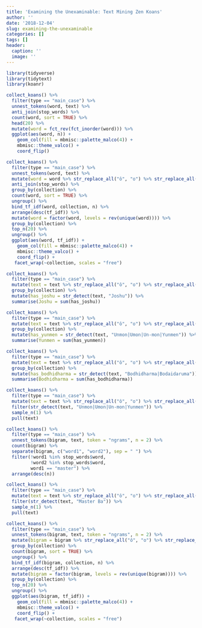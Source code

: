 ```yaml
---
title: 'Examining the Unexaminable: Text Mining Zen Koans'
author: ''
date: '2018-12-04'
slug: examining-the-unexaminable
categories: []
tags: []
header:
  caption: ''
  image: ''
---
```


```r
library(tidyverse)
library(tidytext)
library(koanr)

collect_koans() %>%
  filter(type == "main_case") %>%
  unnest_tokens(word, text) %>%
  anti_join(stop_words) %>%
  count(word, sort = TRUE) %>%
  head(20) %>%
  mutate(word = fct_rev(fct_inorder(word))) %>%
  ggplot(aes(word, n)) +
    geom_col(fill = mbmisc::palette_malco(4)) +
    mbmisc::theme_valco() +
    coord_flip()
```

```r
collect_koans() %>%
  filter(type == "main_case") %>%
  unnest_tokens(word, text) %>%
  mutate(word = word %>% str_replace_all("ô", "o") %>% str_replace_all("û", "u")) %>% 
  anti_join(stop_words) %>%
  group_by(collection) %>% 
  count(word, sort = TRUE) %>%
  ungroup() %>% 
  bind_tf_idf(word, collection, n) %>% 
  arrange(desc(tf_idf)) %>% 
  mutate(word = factor(word, levels = rev(unique(word)))) %>% 
  group_by(collection) %>% 
  top_n(20) %>%
  ungroup() %>%
  ggplot(aes(word, tf_idf)) +
    geom_col(fill = mbmisc::palette_malco(4)) +
    mbmisc::theme_valco() +
    coord_flip() +
   facet_wrap(~collection, scales = "free")
```

```r
collect_koans() %>%
  filter(type == "main_case") %>% 
  mutate(text = text %>% str_replace_all("ô", "o") %>% str_replace_all("û", "u")) %>% 
  group_by(collection) %>% 
  mutate(has_joshu = str_detect(text, "Joshu")) %>% 
  summarise(Joshu = sum(has_joshu))

collect_koans() %>%
  filter(type == "main_case") %>% 
  mutate(text = text %>% str_replace_all("ô", "o") %>% str_replace_all("û", "u")) %>% 
  group_by(collection) %>% 
  mutate(has_yunmen = str_detect(text, "Unmon|Umon|Un-mon|Yunmen")) %>% 
  summarise(Yunmen = sum(has_yunmen))

collect_koans() %>%
  filter(type == "main_case") %>% 
  mutate(text = text %>% str_replace_all("ô", "o") %>% str_replace_all("û", "u")) %>% 
  group_by(collection) %>% 
  mutate(has_bodhidharma = str_detect(text, "Bodhidharma|Bodaidaruma")) %>% 
  summarise(Bodhidharma = sum(has_bodhidharma))

collect_koans() %>%
  filter(type == "main_case") %>% 
  mutate(text = text %>% str_replace_all("ô", "o") %>% str_replace_all("û", "u")) %>% 
  filter(str_detect(text, "Unmon|Umon|Un-mon|Yunmen")) %>% 
  sample_n(1) %>% 
  pull(text)
```

```r
collect_koans() %>%
  filter(type == "main_case") %>% 
  unnest_tokens(bigram, text, token = "ngrams", n = 2) %>%
  count(bigram) %>% 
  separate(bigram, c("word1", "word2"), sep = " ") %>% 
  filter(!word1 %in% stop_words$word,
         !word2 %in% stop_words$word,
         word1 == "master") %>% 
  arrange(desc(n))

collect_koans() %>%
  filter(type == "main_case") %>% 
  mutate(text = text %>% str_replace_all("ô", "o") %>% str_replace_all("û", "u")) %>% 
  filter(str_detect(text, "Master Ba")) %>% 
  sample_n(1) %>% 
  pull(text)
```

```r
collect_koans() %>%
  filter(type == "main_case") %>%
  unnest_tokens(bigram, text, token = "ngrams", n = 2) %>%
  mutate(bigram = bigram %>% str_replace_all("ô", "o") %>% str_replace_all("û", "u")) %>% 
  group_by(collection) %>% 
  count(bigram, sort = TRUE) %>%
  ungroup() %>% 
  bind_tf_idf(bigram, collection, n) %>% 
  arrange(desc(tf_idf)) %>% 
  mutate(bigram = factor(bigram, levels = rev(unique(bigram)))) %>% 
  group_by(collection) %>% 
  top_n(20) %>%
  ungroup() %>%
  ggplot(aes(bigram, tf_idf)) +
    geom_col(fill = mbmisc::palette_malco(4)) +
    mbmisc::theme_valco() +
    coord_flip() +
   facet_wrap(~collection, scales = "free")
```

